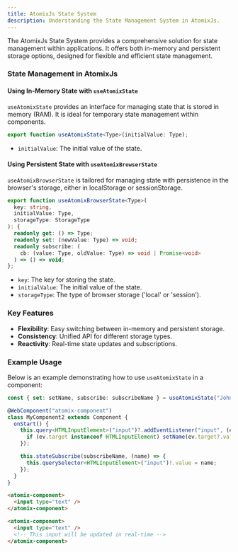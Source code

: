 ```yaml
---
title: AtomixJs State System
description: Understanding the State Management System in AtomixJs.
---
```


The AtomixJs State System provides a comprehensive solution for state management within applications. It offers both in-memory and persistent storage options, designed for flexible and efficient state management.

### State Management in AtomixJs

#### Using In-Memory State with `useAtomixState`

`useAtomixState` provides an interface for managing state that is stored in memory (RAM). It is ideal for temporary state management within components.

```typescript
export function useAtomixState<Type>(initialValue: Type);
```

- `initialValue`: The initial value of the state.

#### Using Persistent State with `useAtomixBrowserState`

`useAtomixBrowserState` is tailored for managing state with persistence in the browser's storage, either in localStorage or sessionStorage.

```typescript
export function useAtomixBrowserState<Type>(
  key: string,
  initialValue: Type,
  storageType: StorageType
): {
  readonly get: () => Type;
  readonly set: (newValue: Type) => void;
  readonly subscribe: (
    cb: (value: Type, oldValue: Type) => void | Promise<void>
  ) => () => void;
};
```

- `key`: The key for storing the state.
- `initialValue`: The initial value of the state.
- `storageType`: The type of browser storage ('local' or 'session').

### Key Features

- **Flexibility**: Easy switching between in-memory and persistent storage.
- **Consistency**: Unified API for different storage types.
- **Reactivity**: Real-time state updates and subscriptions.

### Example Usage

Below is an example demonstrating how to use `useAtomixState` in a component:

```typescript
const { set: setName, subscribe: subscribeName } = useAtomixState("John");

@WebComponent("atomix-component")
class MyComponent2 extends Component {
  onStart() {
    this.query<HTMLInputElement>("input")?.addEventListener("input", (ev) => {
      if (ev.target instanceof HTMLInputElement) setName(ev.target?.value);
    });

    this.stateSubscribe(subscribeName, (name) => {
      this.querySelector<HTMLInputElement>("input")!.value = name;
    });
  }
}
```

```html
<atomix-component>
  <input type="text" />
</atomix-component>

<atomix-component>
  <input type="text" />
  <!-- This input will be updated in real-time -->
</atomix-component>
```
